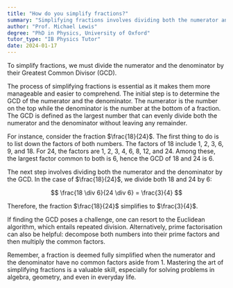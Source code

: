 ```yaml
---
title: "How do you simplify fractions?"
summary: "Simplifying fractions involves dividing both the numerator and denominator by their greatest common divisor (GCD)."
author: "Prof. Michael Lewis"
degree: "PhD in Physics, University of Oxford"
tutor_type: "IB Physics Tutor"
date: 2024-01-17
---
```


To simplify fractions, we must divide the numerator and the denominator by their Greatest Common Divisor (GCD).

The process of simplifying fractions is essential as it makes them more manageable and easier to comprehend. The initial step is to determine the GCD of the numerator and the denominator. The numerator is the number on the top while the denominator is the number at the bottom of a fraction. The GCD is defined as the largest number that can evenly divide both the numerator and the denominator without leaving any remainder.

For instance, consider the fraction $\frac{18}{24}$. The first thing to do is to list down the factors of both numbers. The factors of 18 include 1, 2, 3, 6, 9, and 18. For 24, the factors are 1, 2, 3, 4, 6, 8, 12, and 24. Among these, the largest factor common to both is 6, hence the GCD of 18 and 24 is 6.

The next step involves dividing both the numerator and the denominator by the GCD. In the case of $\frac{18}{24}$, we divide both 18 and 24 by 6:

$$ \frac{18 \div 6}{24 \div 6} = \frac{3}{4} $$

Therefore, the fraction $\frac{18}{24}$ simplifies to $\frac{3}{4}$.

If finding the GCD poses a challenge, one can resort to the Euclidean algorithm, which entails repeated division. Alternatively, prime factorisation can also be helpful: decompose both numbers into their prime factors and then multiply the common factors.

Remember, a fraction is deemed fully simplified when the numerator and the denominator have no common factors aside from 1. Mastering the art of simplifying fractions is a valuable skill, especially for solving problems in algebra, geometry, and even in everyday life.
    